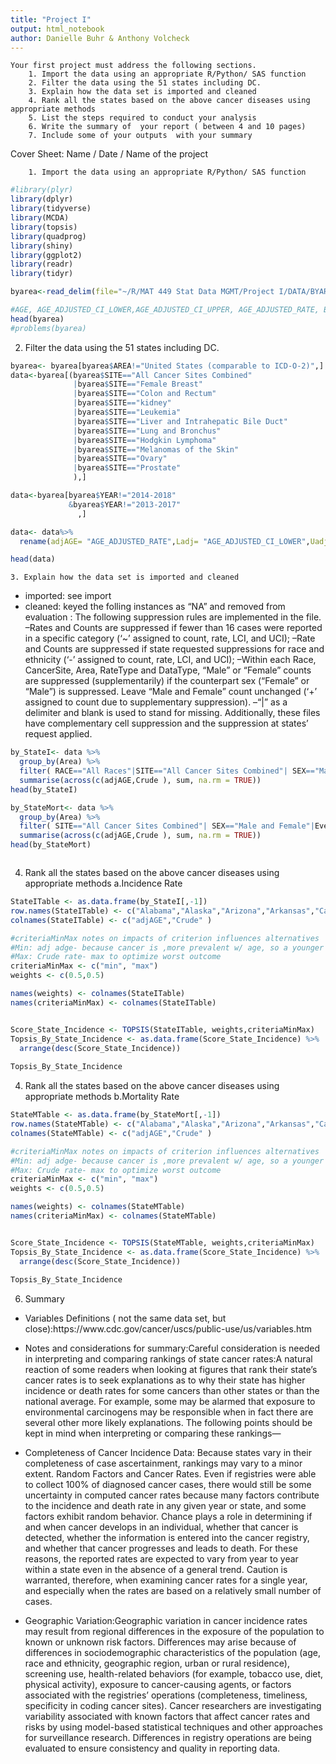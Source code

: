 ---
title: "Project I"
output: html_notebook
author: Danielle Buhr & Anthony Volcheck
---
 	Your first project must address the following sections.
		1. Import the data using an appropriate R/Python/ SAS function   
		2. Filter the data using the 51 states including DC.
		3. Explain how the data set is imported and cleaned
		4. Rank all the states based on the above cancer diseases using  appropriate methods
		5. List the steps required to conduct your analysis
		6. Write the summary of  your report ( between 4 and 10 pages)
		7. Include some of your outputs  with your summary
Cover Sheet: Name / Date / Name of the project 


		1. Import the data using an appropriate R/Python/ SAS function 
```{r}
#library(plyr)
library(dplyr)
library(tidyverse)
library(MCDA)
library(topsis)
library(quadprog)
library(shiny)
library(ggplot2)
library(readr)
library(tidyr)

byarea<-read_delim(file="~/R/MAT 449 Stat Data MGMT/Project I/DATA/BYAREA.TXT",delim="|",escape_double=FALSE,trim_ws=TRUE,col_names = TRUE,col_types = "fnnnifnfffcnnn",na=c("", "NA","-","~","+"))

#AGE, AGE_ADJUSTED_CI_LOWER,AGE_ADJUSTED_CI_UPPER, AGE_ADJUSTED_RATE, BEHAVIOR, COUNT, POPULATION, SEX, SITE, YEAR, CRUDE_CI_LOWER, CRUDE_CI_UPPER, CRUDE_RATE
head(byarea)
#problems(byarea)
```
2. Filter the data using the 51 states including DC.
```{r}
byarea<- byarea[byarea$AREA!="United States (comparable to ICD-O-2)",]
data<-byarea[(byarea$SITE=="All Cancer Sites Combined"
              |byarea$SITE=="Female Breast"
              |byarea$SITE=="Colon and Rectum"
              |byarea$SITE=="kidney"
              |byarea$SITE=="Leukemia"
              |byarea$SITE=="Liver and Intrahepatic Bile Duct"
              |byarea$SITE=="Lung and Bronchus"
              |byarea$SITE=="Hodgkin Lymphoma"
              |byarea$SITE=="Melanomas of the Skin"
              |byarea$SITE=="Ovary"
              |byarea$SITE=="Prostate"
              ),]

data<-byarea[byarea$YEAR!="2014-2018"
             &byarea$YEAR!="2013-2017"
               ,]

data<- data%>%
  rename(adjAGE= "AGE_ADJUSTED_RATE",Ladj= "AGE_ADJUSTED_CI_LOWER",Uadj= "AGE_ADJUSTED_CI_UPPER",Count= "COUNT",Pop ="POPULATION",Crude = "CRUDE_RATE", LCrude = "CRUDE_CI_LOWER", UCrude = "CRUDE_CI_UPPER",EventType = "EVENT_TYPE",Area = "AREA")

head(data)


```
	3. Explain how the data set is imported and cleaned
+ imported: see import
+ cleaned: keyed the folling instances as "NA" and removed from evaluation :
      The following suppression rules are implemented in the file. 
--Rates and Counts are suppressed if fewer than 16 cases were reported in a specific category ('~' assigned to count, rate, LCI, and UCI); 
--Rate and Counts are suppressed if state requested suppressions for race and ethnicity ('-' assigned to count, rate, LCI, and UCI);
--Within each Race, CancerSite, Area, RateType and DataType, "Male" or "Female" counts are suppressed (supplementarily) if the counterpart sex ("Female" or "Male") is suppressed. Leave "Male and Female" count unchanged ('+' assigned to count due to supplementary suppression). 
--"|" as a delimiter and blank is used to stand for missing. Additionally, these files have complementary cell suppression and the suppression at states' request applied.  



```{r}

by_StateI<- data %>%
  group_by(Area) %>%
  filter( RACE=="All Races"|SITE=="All Cancer Sites Combined"| SEX=="Male and Female"|EventType=="Incidence") %>%
  summarise(across(c(adjAGE,Crude ), sum, na.rm = TRUE))
head(by_StateI)

by_StateMort<- data %>%
  group_by(Area) %>%
  filter( SITE=="All Cancer Sites Combined"| SEX=="Male and Female"|EventType=="Mortality") %>%
  summarise(across(c(adjAGE,Crude ), sum, na.rm = TRUE))
head(by_StateMort)



```
4. Rank all the states based on the above cancer diseases using  appropriate methods 
a.Incidence Rate
```{r}

StateITable <- as.data.frame(by_StateI[,-1])
row.names(StateITable) <- c("Alabama","Alaska","Arizona","Arkansas","California","Colorado","Connecticut","Delaware","DC","Florida","Georgia","Hawaii", "Idaho","Illinois","Indiana","Iowa","Kansas","Kentucky","Louisiana","Maine","Maryland","Massachusetts","Michigan","Minnesota","Mississippi","Missouri", "Montana","Nebraska","Nevada","NewHampshire","NewJersey","NewMexico","NewYork","NorthCarolina","NorthDakota","Ohio","Oklahoma","Oregon","Pennsylvania", "RhodeIsland","SouthCarolina","SouthDakota","Tennessee","Texas","Utah","Vermont","Virginia","Washington","WestVirginia","Wisconsin","Wyoming")
colnames(StateITable) <- c("adjAGE","Crude" )

#criteriaMinMax notes on impacts of criterion influences alternatives 
#Min: adj adge- because cancer is ,more prevalent w/ age, so a younger death would be the "Less desirable"(?) 
#Max: Crude rate- max to optimize worst outcome
criteriaMinMax <- c("min", "max")
weights <- c(0.5,0.5)

names(weights) <- colnames(StateITable)
names(criteriaMinMax) <- colnames(StateITable)


Score_State_Incidence <- TOPSIS(StateITable, weights,criteriaMinMax)
Topsis_By_State_Incidence <- as.data.frame(Score_State_Incidence) %>%
  arrange(desc(Score_State_Incidence))
  
Topsis_By_State_Incidence  
```


4. Rank all the states based on the above cancer diseases using  appropriate methods 
b.Mortality Rate
```{r}

StateMTable <- as.data.frame(by_StateMort[,-1])
row.names(StateMTable) <- c("Alabama","Alaska","Arizona","Arkansas","California","Colorado","Connecticut","Delaware","DC","Florida","Georgia","Hawaii", "Idaho","Illinois","Indiana","Iowa","Kansas","Kentucky","Louisiana","Maine","Maryland","Massachusetts","Michigan","Minnesota","Mississippi","Missouri", "Montana","Nebraska","Nevada","NewHampshire","NewJersey","NewMexico","NewYork","NorthCarolina","NorthDakota","Ohio","Oklahoma","Oregon","Pennsylvania", "RhodeIsland","SouthCarolina","SouthDakota","Tennessee","Texas","Utah","Vermont","Virginia","Washington","WestVirginia","Wisconsin","Wyoming")
colnames(StateMTable) <- c("adjAGE","Crude" )

#criteriaMinMax notes on impacts of criterion influences alternatives 
#Min: adj adge- because cancer is ,more prevalent w/ age, so a younger death would be the "Less desirable"(?) 
#Max: Crude rate- max to optimize worst outcome
criteriaMinMax <- c("min", "max")
weights <- c(0.5,0.5)

names(weights) <- colnames(StateMTable)
names(criteriaMinMax) <- colnames(StateMTable)


Score_State_Incidence <- TOPSIS(StateMTable, weights,criteriaMinMax)
Topsis_By_State_Incidence <- as.data.frame(Score_State_Incidence) %>%
  arrange(desc(Score_State_Incidence))
  
Topsis_By_State_Incidence  
```




6. Summary

+ Variables Definitions ( not the same data set, but close):https://www.cdc.gov/cancer/uscs/public-use/us/variables.htm

+ Notes and considerations for summary:Careful consideration is needed in interpreting and comparing rankings of state cancer rates:A natural reaction of some readers when looking at figures that rank their state’s cancer rates is to seek explanations as to why their state has higher incidence or death rates for some cancers than other states or than the national average. For example, some may be alarmed that exposure to environmental carcinogens may be responsible when in fact there are several other more likely explanations. The following points should be kept in mind when interpreting or comparing these rankings—

+ Completeness of Cancer Incidence Data: Because states vary in their completeness of case ascertainment, rankings may vary to a minor extent.
Random Factors and Cancer Rates. Even if registries were able to collect 100% of diagnosed cancer cases, there would still be some uncertainty in computed cancer rates because many factors contribute to the incidence and death rate in any given year or state, and some factors exhibit random behavior. Chance plays a role in determining if and when cancer develops in an individual, whether that cancer is detected, whether the information is entered into the cancer registry, and whether that cancer progresses and leads to death. For these reasons, the reported rates are expected to vary from year to year within a state even in the absence of a general trend. Caution is warranted, therefore, when examining cancer rates for a single year, and especially when the rates are based on a relatively small number of cases.


+ Geographic Variation:Geographic variation in cancer incidence rates may result from regional differences in the exposure of the population to known or unknown risk factors. Differences may arise because of differences in sociodemographic characteristics of the population (age, race and ethnicity, geographic region, urban or rural residence), screening use, health-related behaviors (for example, tobacco use, diet, physical activity), exposure to cancer-causing agents, or factors associated with the registries’ operations (completeness, timeliness, specificity in coding cancer sites). Cancer researchers are investigating variability associated with known factors that affect cancer rates and risks by using model-based statistical techniques and other approaches for surveillance research. Differences in registry operations are being evaluated to ensure consistency and quality in reporting data.

  

